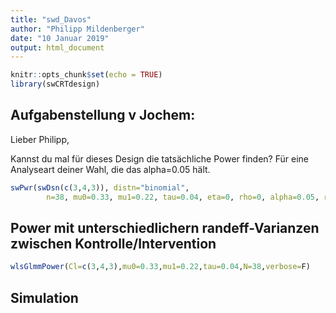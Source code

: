 ```yaml
---
title: "swd_Davos"
author: "Philipp Mildenberger"
date: "10 Januar 2019"
output: html_document
---
```


```r
knitr::opts_chunk$set(echo = TRUE)
library(swCRTdesign)
```

## Aufgabenstellung v Jochem:

Lieber Philipp,

Kannst du mal für dieses Design die tatsächliche Power finden?
Für eine Analyseart deiner Wahl, die das alpha=0.05 hält.


```r
swPwr(swDsn(c(3,4,3)), distn="binomial", 
        n=38, mu0=0.33, mu1=0.22, tau=0.04, eta=0, rho=0, alpha=0.05, retDATA=FALSE)
```


## Power mit unterschiedlichern randeff-Varianzen zwischen Kontrolle/Intervention

```r
wlsGlmmPower(Cl=c(3,4,3),mu0=0.33,mu1=0.22,tau=0.04,N=38,verbose=F)
```



## Simulation

```r


```

